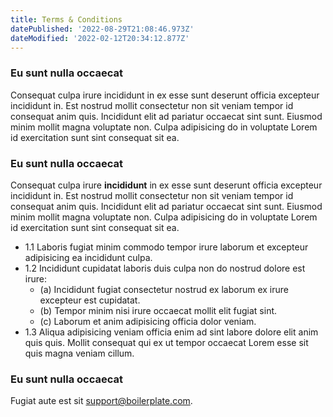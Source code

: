 ```yaml
---
title: Terms & Conditions
datePublished: '2022-08-29T21:08:46.973Z'
dateModified: '2022-02-12T20:34:12.877Z'
---
```


### Eu sunt nulla occaecat

Consequat culpa irure incididunt in ex esse sunt deserunt officia excepteur incididunt in. Est nostrud mollit consectetur non sit veniam tempor id consequat anim quis. Incididunt elit ad pariatur occaecat sint sunt. Eiusmod minim mollit magna voluptate non. Culpa adipisicing do in voluptate Lorem id exercitation sunt sint consequat sit ea.

### Eu sunt nulla occaecat

Consequat culpa irure **incididunt** in ex esse sunt deserunt officia excepteur incididunt in. Est nostrud mollit consectetur non sit veniam tempor id consequat anim quis. Incididunt elit ad pariatur occaecat sint sunt. Eiusmod minim mollit magna voluptate non. Culpa adipisicing do in voluptate Lorem id exercitation sunt sint consequat sit ea.

- 1.1 Laboris fugiat minim commodo tempor irure laborum et excepteur adipisicing ea incididunt culpa.
- 1.2 Incididunt cupidatat laboris duis culpa non do nostrud dolore est irure:
  - (a) Incididunt fugiat consectetur nostrud ex laborum ex irure excepteur est cupidatat.
  - (b) Tempor minim nisi irure occaecat mollit elit fugiat sint.
  - (c) Laborum et anim adipisicing officia dolor veniam.
- 1.3 Aliqua adipisicing veniam officia enim ad sint labore dolore elit anim quis quis. Mollit consequat qui ex ut tempor occaecat Lorem esse sit quis magna veniam cillum.

### Eu sunt nulla occaecat

Fugiat aute est sit [support@boilerplate.com](mailto:support@boilerplate.com).
